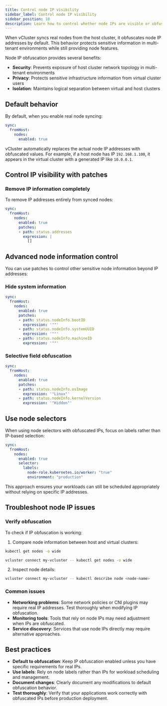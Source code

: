 ```yaml
---
title: Control node IP visibility
sidebar_label: Control node IP visibility
sidebar_position: 10
description: Learn how to control whether node IPs are visible or obfuscated when syncing real nodes in vCluster.
---
```



When vCluster syncs real nodes from the host cluster, it obfuscates node IP addresses by default. This behavior protects sensitive information in multi-tenant environments while still providing node features.

Node IP obfuscation provides several benefits:

- **Security**: Prevents exposure of host cluster network topology in multi-tenant environments
- **Privacy**: Protects sensitive infrastructure information from virtual cluster users
- **Isolation**: Maintains logical separation between virtual and host clusters

## Default behavior

By default, when you enable real node syncing:

```yaml title="Enable real node syncing"
sync:
  fromHost:
    nodes:
      enabled: true
```

vCluster automatically replaces the actual node IP addresses with obfuscated values. For example, if a host node has IP `192.168.1.100`, it appears in the virtual cluster with a generated IP like `10.0.0.1`.

## Control IP visibility with patches

<ProAdmonition/>

### Remove IP information completely

To remove IP addresses entirely from synced nodes:

```yaml title="Remove IP addresses"
sync:
  fromHost:
    nodes:
      enabled: true
      patches:
      - path: status.addresses
        expression: |
          []
```

## Advanced node information control

You can use patches to control other sensitive node information beyond IP addresses:

### Hide system information

```yaml title="Hide system information"
sync:
  fromHost:
    nodes:
      enabled: true
      patches:
      - path: status.nodeInfo.bootID
        expression: '""'
      - path: status.nodeInfo.systemUUID
        expression: '""'
      - path: status.nodeInfo.machineID
        expression: '""'
```

### Selective field obfuscation

```yaml title="Selective obfuscation"
sync:
  fromHost:
    nodes:
      enabled: true
      patches:
      - path: status.nodeInfo.osImage
        expression: '"Linux"'
      - path: status.nodeInfo.kernelVersion
        expression: '"Hidden"'
```

## Use node selectors

When using node selectors with obfuscated IPs, focus on labels rather than IP-based selection:

```yaml title="Node selector with labels"
sync:
  fromHost:
    nodes:
      enabled: true
      selector:
        labels:
          node-role.kubernetes.io/worker: "true"
          environment: "production"
```

This approach ensures your workloads can still be scheduled appropriately without relying on specific IP addresses.

## Troubleshoot node IP issues

### Verify obfuscation

To check if IP obfuscation is working:

1. Compare node information between host and virtual clusters:

```bash title="Check host cluster node"
kubectl get nodes -o wide
```

```bash title="Check virtual cluster node"
vcluster connect my-vcluster -- kubectl get nodes -o wide
```

2. Inspect node details:

```bash title="Inspect node details"
vcluster connect my-vcluster -- kubectl describe node <node-name>
```

### Common issues

- **Networking problems**: Some network policies or CNI plugins may require real IP addresses. Test thoroughly when modifying IP obfuscation.
- **Monitoring tools**: Tools that rely on node IPs may need adjustment when IPs are obfuscated.
- **Service discovery**: Services that use node IPs directly may require alternative approaches.

## Best practices

- **Default to obfuscation**: Keep IP obfuscation enabled unless you have specific requirements for real IPs.
- **Use labels**: Rely on node labels rather than IPs for workload scheduling and management.
- **Document changes**: Clearly document any modifications to default obfuscation behavior.
- **Test thoroughly**: Verify that your applications work correctly with obfuscated IPs before production deployment.
